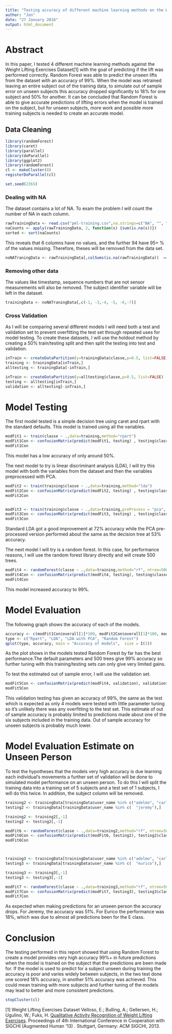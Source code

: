 ```yaml
---
title: "Testing accuracy of different machine learning methods on the Weight Lifting Exercises Dataset"
author: "Jon"
date: "27 January 2016"
output: html_document
---
```


# Abstract

In this paper, I tested 4 different machine learning methods against the Weight Lifting Exercises Dataset[1] with the goal of predicting if the lift was performed correctly. Random Forest was able to predict the unseen lifts from the dataset with an accuracy of 99%. When the model was retrained leaving an entire subject out of the training data, to simulate out of sample error on unseen subjects this accuracy dropped significantly to 18% for one subject and 50% for another. It can be concluded that Random Forest is able to give accurate predictions of lifting errors when the model is trained on the subject, but for unseen subjects, more work and possible more training subjects is needed to create an accurate model. 




## Data Cleaning


```r
library(randomForest)
library(caret)
library(parallel)
library(doParallel)
library(ggplot2)
library(randomForest)
cl <- makeCluster(8)
registerDoParallel(cl)

set.seed(2365)
```


### Dealing with NA

The dataset contains a lot of NA. To exam the problem I will count the number of NA in each column. 

```r
rawTrainingData <- read.csv("pml-training.csv",na.strings=c("NA", "", "#DIV/0!"))
naCounts <- apply(rawTrainingData, 2, function(s) {sum(is.na(s))})
sorted <- sort(naCounts)
```

This reveals that 6 columns have no values, and the further 94 have 95+ % of the values missing. Therefore, theses will be removed from the data set. 

```r
noNATraningData <- rawTrainingData[,colSums(is.na(rawTrainingData))  == 0]
```

### Removing other data

The values like timestamp, sequence numbers that are not sensor measurements will also be removed. The subject identifier variable will be left in the dataset. 

```r
trainingData <- noNATraningData[,c(-1, -3,-4, -5, -6,-7)]
```



### Cross Validation

As I will be comparing several different models I will need both a test and validation set to prevent overfitting the test set through repeated uses for model testing. To create these datasets, I will use the  holdout method by creating a 50% train/testing split and then split the testing into test and validation. 


```r

inTrain <- createDataPartition(y=trainingData$classe,p=0.5, list=FALSE)
training <- trainingData[inTrain,]
alltesting <- trainingData[-inTrain,]

inTrain <- createDataPartition(y=alltesting$classe,p=0.5, list=FALSE)
testing <- alltesting[inTrain,]
validation <- alltesting[-inTrain,]
```




# Model Testing


The first model tested is a simple decision tree using caret and rpart with the standard defaults. This model is trained using all the variables. 

```r
modFit1 <- train(classe ~ .,data=training,method="rpart")
modFit1Con <- confusionMatrix(predict(modFit1, testing) , testing$classe)
modFit1Con
```

This model has a low accuracy of only around 50%. 

The next model to try is linear discriminant analysis (LDA), I will try this model with both the variables from the dataset and then the variables preprocessed with PCA. 

```r
modFit2 <- train(training$classe ~ .,data=training,method="lda")
modFit2Con <- confusionMatrix(predict(modFit2, testing) , testing$classe)
modFit2Con 


modFit3 <- train(training$classe ~ .,data=training,preProcess = "pca", method="lda")
modFit3Con <- confusionMatrix(predict(modFit3, testing) , testing$classe)
modFit3Con 


```

Standard LDA got a good improvement at 72% accuracy while the PCA pre-processed version performed about the same as the decision tree at 53% accuracy. 


The next model I will try is a random forest. In this case, for performance reasons, I will use the random forest library directly and will create 500 trees. 


```r

modFit4 <- randomForest(classe ~ .,data=training,method="rf", ntree=500)
modFit4Con <- confusionMatrix(predict(modFit4, testing), testing$classe)
modFit4Con
```

This model increased accuracy to 99%. 

# Model Evaluation

The following graph shows the accuracy of each of the models. 


```r

accuracy <- c(modFit1Con$overall[1]*100, modFit2Con$overall[1]*100, modFit3Con$overall[1]*100, modFit4Con$overall[1]*100)
type <- c("Rpart", "LDA", "LDA with PCA", "Random Forest")
qplot(type, accuracy, main = "Accuracy of models",  size = I(3))
```


As the plot shows in the models tested Random Forest by far has the best performance.The default parameters and 500 trees give 99% accuracy so further tuning with this training/testing sets can only give very limited gains. 

To test the estimated out of sample error, I will use the validation set. 

```r
modFit5Con <- confusionMatrix(predict(modFit4, validation), validation$classe)
modFit5Con
```

This validation testing has given an accuracy of 99%, the same as the test which is expected as only 4 models were tested with little parameter tuning so it's unlikely there was any overfitting to the test set. This estimate of out of sample accuracy is probably limited to predictions made about one of the six subjects included in the training data. Out of sample accuracy for unseen subjects is probably much lower. 


# Model Evaluation Estimate on Unseen Person


To test the hypotheses that the models very high accuracy is due learning each individual's movements a further set of validation will be done to simulated model performance on an unseen person. To do this I will split the training data into a training set of 5 subjects and a test set of 1 subjects, I will do this twice. In addition, the subject column will be removed.  



```r

training2 <- trainingData[trainingData$user_name %in% c("adelmo", "carlitos",  "charles",  "pedro" ,"eurico"),]
testing2 <- trainingData[trainingData$user_name %in% c(  "jeremy"),]

training2 <- training2[,-1]
testing2 <- testing2[,-1]

modFit6 <- randomForest(classe ~ .,data=training2,method="rf", ntree=500)
modFit6Con <- confusionMatrix(predict(modFit6, testing2), testing2$classe)
modFit6Con



training3 <- trainingData[trainingData$user_name %in% c("adelmo", "carlitos",  "charles",  "pedro" ,"jeremy"),]
testing3 <- trainingData[trainingData$user_name %in% c(  "eurico"),]

training3 <- training3[,-1]
testing3 <- testing3[,-1]

modFit7 <- randomForest(classe ~ .,data=training3,method="rf", ntree=500)
modFit7Con <- confusionMatrix(predict(modFit7, testing3), testing3$classe)
modFit7Con

```


As expected when making predictions for an unseen person the accuracy drops. For Jeremy, the accuracy was 51%. For Eurico the performance was 18%, which was due to almost all predictions been for the E class. 



# Conclusion

The testing performed in this report showed that using Random Forest to create a model provides very high accuracy 99%+ in future predictions when the model is trained on the subject that the predictions are been made for.  If the model is used to predict for a subject unseen during training the accuracy is poor and varies widely between subjects, in the two test done one scored 18% accuracy, in another 51% accuracy was achieved. This could mean training with more subjects and further tuning of the models may lead to better and more consistent predictions.


```r
stopCluster(cl)
```

[1] Weight Lifting Exercises Dataset
Velloso, E.; Bulling, A.; Gellersen, H.; Ugulino, W.; Fuks, H. [Qualitative Activity Recognition of Weight Lifting Exercises](http://groupware.les.inf.puc-rio.br/work.jsf?p1=11201). Proceedings of 4th International Conference in Cooperation with SIGCHI (Augmented Human '13) . Stuttgart, Germany: ACM SIGCHI, 2013.





